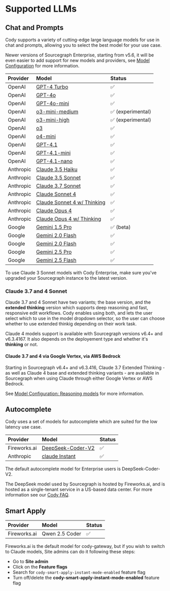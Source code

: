 # Supported LLMs

## Chat and Prompts

Cody supports a variety of cutting-edge large language models for use in chat and prompts, allowing you to select the best model for your use case.

<Callout type="note">Newer versions of Sourcegraph Enterprise, starting from v5.6, it will be even easier to add support for new models and providers, see [Model Configuration](/cody/enterprise/model-configuration) for more information.</Callout>

| **Provider** |                                                                   **Model**                                                                   |    **Status**    |
| :----------- | :-------------------------------------------------------------------------------------------------------------------------------------------- | :--------------- |
| OpenAI       | [GPT-4 Turbo](https://platform.openai.com/docs/models/gpt-4-and-gpt-4-turbo#:~:text=TRAINING%20DATA-,gpt%2D4%2D0125%2Dpreview,-New%20GPT%2D4) | ✅                |
| OpenAI       | [GPT-4o](https://platform.openai.com/docs/models#gpt-4o)                                                                                      | ✅                |
| OpenAI       | [GPT-4o-mini](https://platform.openai.com/docs/models#gpt-4o-mini)                                                                            | ✅                |
| OpenAI       | [o3-mini-medium](https://openai.com/index/openai-o3-mini/)                                                                                    | ✅ (experimental) |
| OpenAI       | [o3-mini-high](https://openai.com/index/openai-o3-mini/)                                                                                      | ✅ (experimental) |
| OpenAI       | [o3](https://platform.openai.com/docs/models#o3)                                                                                              | ✅                |
| OpenAI       | [o4-mini](https://platform.openai.com/docs/models/o4-mini)                                                                                    | ✅                |
| OpenAI       | [GPT-4.1](https://platform.openai.com/docs/models/gpt-4.1)                                                                                    | ✅                |
| OpenAI       | [GPT-4.1-mini](https://platform.openai.com/docs/models/gpt-4o-mini)                                                                           | ✅                |
| OpenAI       | [GPT-4.1-nano](https://platform.openai.com/docs/models/gpt-4.1-nano)                                                                          | ✅                |
| Anthropic    | [Claude 3.5 Haiku](https://docs.anthropic.com/claude/docs/models-overview#model-comparison)                                                   | ✅                |
| Anthropic    | [Claude 3.5 Sonnet](https://docs.anthropic.com/claude/docs/models-overview#model-comparison)                                                  | ✅                |
| Anthropic    | [Claude 3.7 Sonnet](https://docs.anthropic.com/claude/docs/models-overview#model-comparison)                                                  | ✅                |
| Anthropic    | [Claude Sonnet 4](https://docs.anthropic.com/en/docs/about-claude/models/overview)                                                            | ✅                |
| Anthropic    | [Claude Sonnet 4 w/ Thinking](https://docs.anthropic.com/en/docs/about-claude/models/overview)                                                | ✅                |
| Anthropic    | [Claude Opus 4](https://docs.anthropic.com/en/docs/about-claude/models/overview)                                                              | ✅                |
| Anthropic    | [Claude Opus 4 w/ Thinking](https://docs.anthropic.com/en/docs/about-claude/models/overview)                                                  | ✅                |
| Google       | [Gemini 1.5 Pro](https://deepmind.google/technologies/gemini/pro/)                                                                            | ✅ (beta)         |
| Google       | [Gemini 2.0 Flash](https://deepmind.google/technologies/gemini/flash/)                                                                        | ✅                |
| Google       | [Gemini 2.0 Flash](https://deepmind.google/technologies/gemini/flash/)                                                                        | ✅                |
| Google       | [Gemini 2.5 Pro](https://cloud.google.com/vertex-ai/generative-ai/docs/models/gemini/2-5-pro)                                                 | ✅                |
| Google       | [Gemini 2.5 Flash](https://cloud.google.com/vertex-ai/generative-ai/docs/models/gemini/2-5-flash)                                             | ✅                |

<Callout type="note">To use Claude 3 Sonnet models with Cody Enterprise, make sure you've upgraded your Sourcegraph instance to the latest version. </Callout>

### Claude 3.7 and 4 Sonnet

Claude 3.7 and 4 Sonnet have two variants; the base version, and the **extended thinking** version which supports deep reasoning and fast, responsive edit workflows. Cody enables using both, and lets the user select which to use in the model dropdown selector, so the user can choose whether to use extended thinkig depending on their work task.

<Callout type="note">Claude 4 models support is available with Sourcegraph versions v6.4+ and v6.3.4167. It also depends on the deployement type and whether it's **thinking** or not.</Callout>

#### Claude 3.7 and 4 via Google Vertex, via AWS Bedrock

Starting in Sourcegraph v6.4+ and v6.3.416, Claude 3.7 Extended Thinking - as well as Claude 4 base and extended thinking variants - are available in Sourcegraph when using Claude through either Google Vertex or AWS Bedrock.

See [Model Configuration: Reasoning models](/cody/enterprise/model-configuration#reasoning-models) for more information.

## Autocomplete

Cody uses a set of models for autocomplete which are suited for the low latency use case.

| **Provider** |                                         **Model**                                         | **Status** |
| :----------- | :---------------------------------------------------------------------------------------- | :------------- |
| Fireworks.ai | [DeepSeek-Coder-V2](https://huggingface.co/deepseek-ai/DeepSeek-Coder-V2-Lite-Instruct)   | ✅              |
| Anthropic    | [claude Instant](https://docs.anthropic.com/claude/docs/models-overview#model-comparison) | ✅              |


<Callout type="note">The default autocomplete model for Enterprise users is DeepSeek-Coder-V2.</Callout>

<Callout type="note">The DeepSeek model used by Sourcegraph is hosted by Fireworks.ai, and is hosted as a single-tenant service in a US-based data center. For more information see our [Cody FAQ](https://sourcegraph.com/docs/cody/faq#is-any-of-my-data-sent-to-deepseek).</Callout>

## Smart Apply

| **Provider** |   **Model**    | **Status** |
| :----------- | :------------- | :--------- |
| Fireworks.ai | Qwen 2.5 Coder | ✅          |

Fireworks.ai is the default model for cody-gateway, but if you wish to switch to Claude models, Site admins can do it following these steps:

- Go to **Site admin**
- Click on the **Feature flags**
- Search for `cody-smart-apply-instant-mode-enabled` feature flag
- Turn off/delete the **cody-smart-apply-instant-mode-enabled** feature flag
